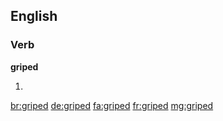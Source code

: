 ==English==

===Verb===
'''griped'''

# {{past of|gripe}}

[[br:griped]]
[[de:griped]]
[[fa:griped]]
[[fr:griped]]
[[mg:griped]]